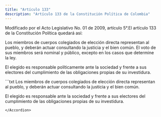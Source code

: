 ```yaml
---
title: "Artículo 133"
description: "Artículo 133 de la Constitución Política de Colombia"
---
```

<Warning>Modificado por el Acto Legislativo No. 01 de 2009, artículo 5°.El artículo 133 de la Constitución Política quedará así:</Warning>

Los miembros de cuerpos colegiados de elección directa representan al pueblo, y deberán actuar consultando la justicia y el bien común. El voto de sus miembros será nominal y público, excepto en los casos que determine la ley.

El elegido es responsable políticamente ante la sociedad y frente a sus electores del cumplimiento de las obligaciones propias de su investidura.

<Accordion title="Artículo original antes de la modificación:">
```txt
Los miembros de cuerpos colegiados de elección directa representan al
pueblo, y deberán actuar consultando la justicia y el bien común.

El elegido es responsable ante la sociedad y frente a sus electores
del cumplimiento de las obligaciones propias de su investidura.
```
</Accordion>